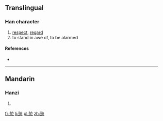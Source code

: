 ==Translingual==

===Han character===
{{Han char|rn=61|rad=心|as=07|sn=11|four=4933<sub>8</sub>|canj=大火心 (KFP)}}

# [[respect]], [[regard]]
# to stand in awe of, to be alarmed

====References====
* {{Han ref|kx=0387.090|dkj=10651|dj=0719.210|hdz=42301.090|uh=6090|ud=24720|bh=D552|bd=54610}}

----

==Mandarin==

===Hanzi===
{{cmn-hanzi|pin=[[tì]] ([[ti4]])|wg=t'i<sup>4</sup>}}

# {{defn|Mandarin|sort=心07}}

[[fr:悐]]
[[li:悐]]
[[pl:悐]]
[[zh:悐]]